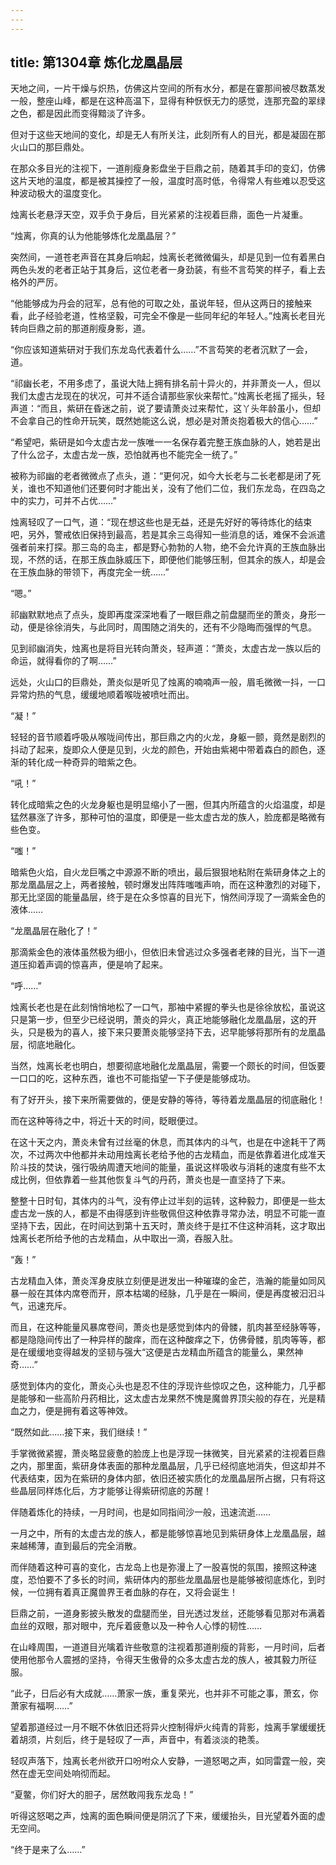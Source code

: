```yaml
---
---
---
```

title: 第1304章 炼化龙凰晶层
---



天地之间，一片干燥与炽热，仿佛这片空间的所有水分，都是在霎那间被尽数蒸发一般，整座山峰，都是在这种高温下，显得有种恹恹无力的感觉，连那充盈的翠绿之色，都是因此而变得黯淡了许多。

但对于这些天地间的变化，却是无人有所关注，此刻所有人的目光，都是凝固在那火山口的那巨鼎处。

在那众多目光的注视下，一道削瘦身影盘坐于巨鼎之前，随着其手印的变幻，仿佛这片天地的温度，都是被其操控了一般，温度时高时低，令得常人有些难以忍受这种波动极大的温度变化。

烛离长老悬浮天空，双手负于身后，目光紧紧的注视着巨鼎，面色一片凝重。

“烛离，你真的认为他能够炼化龙凰晶层？”

突然间，一道苍老声音在其身后响起，烛离长老微微偏头，却是见到一位有着黑白两色头发的老者正站于其身后，这位老者一身劲装，有些不言芶笑的样子，看上去格外的严厉。

“他能够成为丹会的冠军，总有他的可取之处，虽说年轻，但从这两日的接触来看，此子经验老道，性格坚毅，可完全不像是一些同年纪的年轻人。”烛离长老目光转向巨鼎之前的那道削瘦身影，道。

“你应该知道紫研对于我们东龙岛代表着什么……”不言芶笑的老者沉默了一会，道。

“祁幽长老，不用多虑了，虽说大陆上拥有排名前十异火的，并非萧炎一人，但以我们太虚古龙现在的状况，可并不适合请那些家伙来帮忙。”烛离长老摇了摇头，轻声道：“而且，紫研在昏迷之前，说了要请萧炎过来帮忙，这丫头年龄虽小，但却不会拿自己的性命开玩笑，既然她能这么说，想必是对萧炎抱着极大的信心……”

“希望吧，紫研是如今太虚古龙一族唯一一名保存着完整王族血脉的人，她若是出了什么岔子，太虚古龙一族，恐怕就再也不能完全一统了。”

被称为祁幽的老者微微点了点头，道：“更何况，如今大长老与二长老都是闭了死关，谁也不知道他们还要何时才能出关，没有了他们二位，我们东龙岛，在四岛之中的实力，可并不占优……”

烛离轻叹了一口气，道：“现在想这些也是无益，还是先好好的等待炼化的结束吧，另外，警戒依旧保持到最高，若是其余三岛得知一些消息的话，难保不会派遣强者前来打探。那三岛的岛主，都是野心勃勃的人物，绝不会允许真的王族血脉出现，不然的话，在那王族血脉威压下，即便他们能够压制，但其余的族人，却是会在王族血脉的带领下，再度完全一统……”

“嗯。”

祁幽默默地点了点头，旋即再度深深地看了一眼巨鼎之前盘腿而坐的萧炎，身形一动，便是徐徐消失，与此同时，周围随之消失的，还有不少隐晦而强悍的气息。

见到祁幽消失，烛离也是将目光转向萧炎，轻声道：“萧炎，太虚古龙一族以后的命运，就得看你的了啊……”

远处，火山口的巨鼎处，萧炎似是听见了烛离的喃喃声一般，眉毛微微一抖，一口异常灼热的气息，缓缓地顺着喉咙被喷吐而出。

“凝！”

轻轻的音节顺着呼吸从喉咙间传出，那巨鼎之内的火龙，身躯一颤，竟然是剧烈的抖动了起来，旋即众人便是见到，火龙的颜色，开始由紫褐中带着森白的颜色，逐渐的转化成一种奇异的暗紫之色。

“吼！”

转化成暗紫之色的火龙身躯也是明显缩小了一圈，但其内所蕴含的火焰温度，却是猛然暴涨了许多，那种可怕的温度，即便是一些太虚古龙的族人，脸庞都是略微有些色变。

“嗤！”

暗紫色火焰，自火龙巨嘴之中源源不断的喷出，最后狠狠地粘附在紫研身体之上的那龙凰晶层之上，两者接触，顿时爆发出阵阵嗤嗤声响，而在这种激烈的对碰下，那无比坚固的能量晶层，终于是在众多惊喜的目光下，悄然间浮现了一滴紫金色的液体……

“龙凰晶层在融化了！”

那滴紫金色的液体虽然极为细小，但依旧未曾逃过众多强者老辣的目光，当下一道道压抑着声调的惊喜声，便是响了起来。

“呼……”

烛离长老也是在此刻悄悄地松了一口气，那袖中紧握的拳头也是徐徐放松，虽说这只是第一步，但至少已经说明，萧炎的异火，真正地能够融化龙凰晶层，这的开头，只是极为的喜人，接下来只要萧炎能够坚持下去，迟早能够将那所有的龙凰晶层，彻底地融化。

当然，烛离长老也明白，想要彻底地融化龙凰晶层，需要一个颇长的时间，但饭要一口口的吃，这种东西，谁也不可能指望一下子便是能够成功。

有了好开头，接下来所需要做的，便是安静的等待，等待着龙凰晶层的彻底融化！

而在这种等待之中，将近十天的时间，眨眼便过。

在这十天之内，萧炎未曾有过丝毫的休息，而其体内的斗气，也是在中途耗干了两次，不过两次中他都并未动用烛离长老给予他的古龙精血，而是依靠着进化成准天阶斗技的焚诀，强行吸纳周遭天地间的能量，虽说这样吸收与消耗的速度有些不太成比例，但依靠着一些其他恢复斗气的丹药，萧炎也是一直坚持了下来。

整整十日时旬，其体内的斗气，没有停止过半刻的运转，这种毅力，即便是一些太虚古龙一族的人，都是不由得感到许些敬佩但这种依靠寻常办法，明显不可能一直坚持下去，因此，在时间达到第十五天时，萧炎终于是扛不住这种消耗，这才取出烛离长老所给予他的古龙精血，从中取出一滴，吞服入肚。

“轰！”

古龙精血入体，萧炎浑身皮肤立刻便是迸发出一种璀璨的金芒，浩瀚的能量如同风暴一般在其体内席卷而开，原本枯竭的经脉，几乎是在一瞬间，便是再度被汩汩斗气，迅速充斥。

而且，在这种能量风暴席卷间，萧炎也是感觉到体内的骨髅，肌肉甚至经脉等等，都是隐隐间传出了一种异样的酸痒，而在这种酸痒之下，仿佛骨髅，肌肉等等，都是在缓缓地变得越发的坚韧与强大“这便是古龙精血所蕴含的能量么，果然神奇……”

感觉到体内的变化，萧炎心头也是忍不住的浮现许些惊叹之色，这种能力，几乎都是能够和一些高阶丹药相比，这太虚古龙果然不愧是魔兽界顶尖般的存在，光是精血之力，便是拥有着这等神效。

“既然如此……接下来，我们继续！”

手掌微微紧握，萧炎略显疲惫的脸庞上也是浮现一抹微笑，目光紧紧的注视着巨鼎之内，那里面，紫研身体表面的那种龙凰晶层，几乎已经彻底地消失，但这却并不代表结束，因为在紫研的身体内部，依旧还被实质化的龙凰晶层所占据，只有将这些晶层同样炼化后，方才能够让得紫研彻底的苏醒！

伴随着炼化的持续，一月时间，也是如同指间沙一般，迅速流逝……

一月之中，所有的太虚古龙的族人，都是能够惊喜地见到紫研身体上龙凰晶层，越来越稀薄，直到最后的完全消散。

而伴随着这种可喜的变化，古龙岛上也是弥漫上了一股喜悦的氛围，接照这种速度，恐怕要不了多长的时间，紫研体内的那些龙凰晶层也是能够被彻底炼化，到时候，一位拥有着真正魔兽界王者血脉的存在，又将会诞生！

巨鼎之前，一道身影披头散发的盘腿而坐，目光透过发丝，还能够看见那对布满着血丝的双眼，那对眼中，充斥着疲惫以及一种令人心悸的韧性……

在山峰周围，一道道目光噙着许些敬意的注视着那道削瘦的背影，一月时间，后者使用他那令人震撼的坚持，令得天生傲骨的众多太虚古龙的族人，被其毅力所征服。

“此子，日后必有大成就……萧家一族，重复荣光，也并非不可能之事，萧玄，你萧家有福啊……”

望着那道经过一月不眠不休依旧还将异火控制得炉火纯青的背影，烛离手掌缓缓抚着胡须，片刻后，终于是轻叹了一声，声音中，有着淡淡的艳羡。

轻叹声落下，烛离长老州欲开口吩咐众人安静，一道怒喝之声，如同雷霆一般，突然在虚无空间处响彻而起。

“夏鳖，你们好大的胆子，居然敢闯我东龙岛！”

听得这怒喝之声，烛离的面色瞬间便是阴沉了下来，缓缓抬头，目光望着外面的虚无空间。

“终于是来了么……”